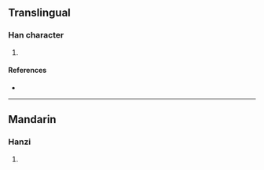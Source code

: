 {{character info/new}}
==Translingual==

===Han character===
{{Han char|rn=93|rad=牛|as=09|sn=13|four=26534|canj=HQBUK|ids=⿰牜狊}}

# {{defn|Han|sort=牛09}}

====References====
* {{Han ref|kx=0703.040|dkj=20093|dj=1116.040|hdz=31815.110|uh=7291|ud=29329|bh=DEA7|bd=56999}}

----

==Mandarin==

===Hanzi===
{{cmn-hanzi|pin=[[jú]] ([[ju2]])|wg=chü<sup>2</sup>}}

# {{defn|lang=cmn|sort=牛09}}